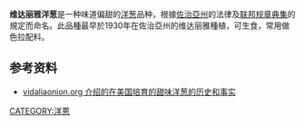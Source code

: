 {{unreferenced|time=2012-02-16T01:49:16+00:00}}

'''维达丽雅洋葱'''是一种味道偏甜的[[洋葱|洋葱]]品种，根據[[佐治亞州|佐治亞州]]的法律及[[联邦规章典集|联邦规章典集]]的規定而命名。此品種最早於1930年在佐治亞州的维达丽雅種植，可生食，常用做色拉配料。

== 参考资料 ==

* [https://web.archive.org/web/20120717050816/http://www.vidaliaonion.org/about_us/history_and_facts vidaliaonion.org 介绍的在美国培育的甜味洋葱的历史和事实]

[[CATEGORY:洋蔥|CATEGORY:洋蔥]]